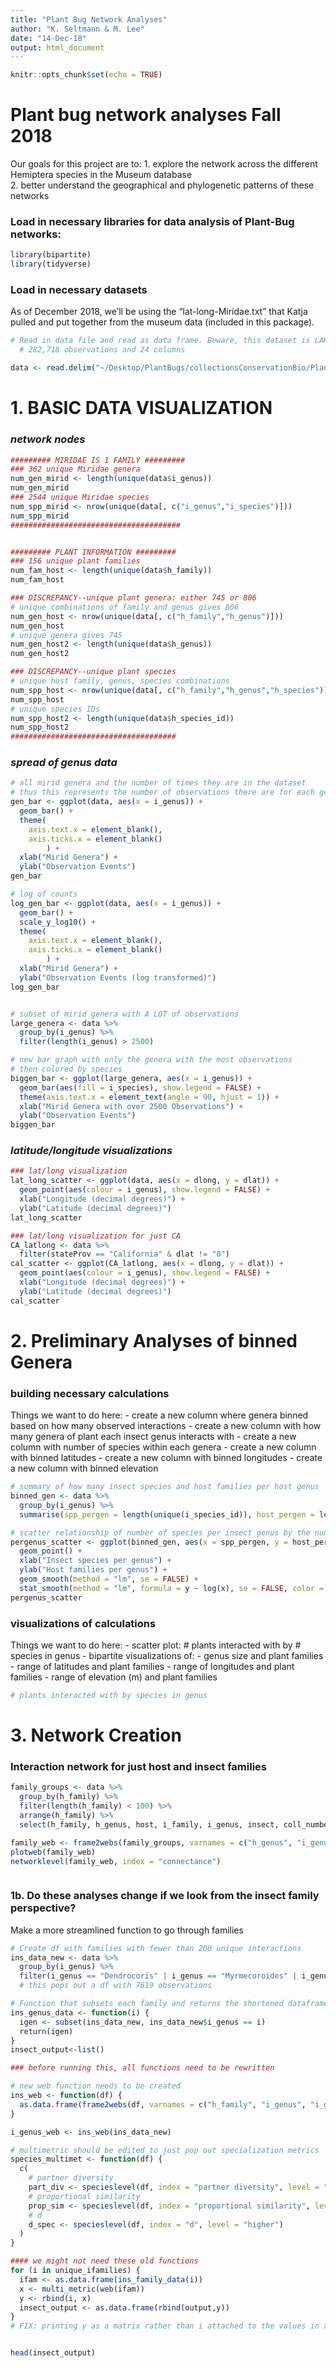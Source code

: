 ```yaml
---
title: "Plant Bug Network Analyses"
author: "K. Seltmann & M. Lee"
date: "14-Dec-18"
output: html_document
---
```


```r
knitr::opts_chunk$set(echo = TRUE)
```
# Plant bug network analyses Fall 2018
Our goals for this project are to:
 1. explore the network across the different Hemiptera species in the Museum database  
 2. better understand the geographical and phylogenetic patterns of these networks

### Load in necessary libraries for data analysis of Plant-Bug networks:  
```r
library(bipartite)
library(tidyverse)
```


### Load in necessary datasets
As of December 2018, we'll be using the "lat-long-Miridae.txt" that Katja pulled and put together from the museum data (included in this package).
```r
# Read in data file and read as data frame. Beware, this dataset is LARGE.
  # 282,718 observations and 24 columns

data <- read.delim("~/Desktop/PlantBugs/collectionsConservationBio/PlantBugs-2017/temp-data/lat-long-Miridae.txt", header = TRUE)

```

# 1. BASIC DATA VISUALIZATION

### _network nodes_
```r
######### MIRIDAE IS 1 FAMILY #########
### 362 unique Miridae genera
num_gen_mirid <- length(unique(data$i_genus))
num_gen_mirid
### 2544 unique Miridae species
num_spp_mirid <- nrow(unique(data[, c("i_genus","i_species")]))
num_spp_mirid
######################################


######### PLANT INFORMATION #########
### 156 unique plant families
num_fam_host <- length(unique(data$h_family))
num_fam_host

### DISCREPANCY--unique plant genera: either 745 or 806
# unique combinations of family and genus gives 806
num_gen_host <- nrow(unique(data[, c("h_family","h_genus")]))
num_gen_host
# unique genera gives 745
num_gen_host2 <- length(unique(data$h_genus))
num_gen_host2

### DISCREPANCY--unique plant species
# unique host family, genus, species combinations
num_spp_host <- nrow(unique(data[, c("h_family","h_genus","h_species")]))
num_spp_host
# unique species IDs
num_spp_host2 <- length(unique(data$h_species_id))
num_spp_host2
#####################################
```


### _spread of genus data_
```r
# all mirid genera and the number of times they are in the dataset
# thus this represents the number of observations there are for each genus
gen_bar <- ggplot(data, aes(x = i_genus)) +
  geom_bar() +
  theme(
    axis.text.x = element_blank(),
    axis.ticks.x = element_blank()
        ) +
  xlab("Mirid Genera") +
  ylab("Observation Events")
gen_bar

# log of counts
log_gen_bar <- ggplot(data, aes(x = i_genus)) +
  geom_bar() +
  scale_y_log10() +
  theme(
    axis.text.x = element_blank(),
    axis.ticks.x = element_blank()
        ) +
  xlab("Mirid Genera") +
  ylab("Observation Events (log transformed)")
log_gen_bar


# subset of mirid genera with A LOT of observations
large_genera <- data %>% 
  group_by(i_genus) %>% 
  filter(length(i_genus) > 2500)

# new bar graph with only the genera with the most observations
# then colored by species
biggen_bar <- ggplot(large_genera, aes(x = i_genus)) +
  geom_bar(aes(fill = i_species), show.legend = FALSE) +
  theme(axis.text.x = element_text(angle = 90, hjust = 1)) +
  xlab("Mirid Genera with over 2500 Observations") +
  ylab("Observation Events")
biggen_bar


```

### _latitude/longitude visualizations_
```r
### lat/long visualization
lat_long_scatter <- ggplot(data, aes(x = dlong, y = dlat)) +
  geom_point(aes(colour = i_genus), show.legend = FALSE) +
  xlab("Longitude (decimal degrees)") +
  ylab("Latitude (decimal degrees)")
lat_long_scatter

### lat/long visualization for just CA
CA_latlong <- data %>%
  filter(stateProv == "California" & dlat != "0")
cal_scatter <- ggplot(CA_latlong, aes(x = dlong, y = dlat)) +
  geom_point(aes(colour = i_genus), show.legend = FALSE) +
  xlab("Longitude (decimal degrees)") +
  ylab("Latitude (decimal degrees)")
cal_scatter

```


# 2. Preliminary Analyses of binned Genera

### building necessary calculations
Things we want to do here:
 - create a new column where genera binned based on how many observed interactions
 - create a new column with how many genera of plant each insect genus interacts with
 - create a new column with number of species within each genera
 - create a new column with binned latitudes
 - create a new column with binned longitudes
 - create a new column with binned elevation
```r
# summary of how many insect species and host families per host genus
binned_gen <- data %>%
  group_by(i_genus) %>% 
  summarise(spp_pergen = length(unique(i_species_id)), host_pergen = length(unique(h_family)))

# scatter relationship of number of species per insect genus by the number of plant families
pergenus_scatter <- ggplot(binned_gen, aes(x = spp_pergen, y = host_pergen)) +
  geom_point() +
  xlab("Insect species per genus") +
  ylab("Host families per genus") +
  geom_smooth(method = "lm", se = FALSE) +
  stat_smooth(method = "lm", formula = y ~ log(x), se = FALSE, color = "green")
pergenus_scatter
```


### visualizations of calculations
Things we want to do here:
 - scatter plot: # plants interacted with by # species in genus
 - bipartite visualizations of:
    - genus size and plant families
    - range of latitudes and plant families
    - range of longitudes and plant families
    - range of elevation (m) and plant families
```r
# plants interacted with by species in genus


```

 





# 3. Network Creation
### Interaction network for just host and insect families
```r
family_groups <- data %>%
  group_by(h_family) %>% 
  filter(length(h_family) < 100) %>% 
  arrange(h_family) %>% 
  select(h_family, h_genus, host, i_family, i_genus, insect, coll_number_same_h)

family_web <- frame2webs(family_groups, varnames = c("h_genus", "i_genus", "h_family"))
plotweb(family_web)
networklevel(family_web, index = "connectance")



```



### 1b. Do these analyses change if we look from the insect family perspective?
Make a more streamlined function to go through families 
```r
# Create df with families with fewer than 200 unique interactions
ins_data_new <- data %>% 
  group_by(i_genus) %>% 
  filter(i_genus == "Dendrocoris" | i_genus == "Myrmecoroides" | i_genus == "Xyonysius" | i_genus == "Anthelococcus" | i_genus == "Ceroplastes")
  # this pops out a df with 7619 observations

# Function that subsets each family and returns the shortened dataframe
ins_genus_data <- function(i) {
  igen <- subset(ins_data_new, ins_data_new$i_genus == i)
  return(igen)
}
insect_output<-list()

### before running this, all functions need to be rewritten

# new web function needs to be created
ins_web <- function(df) {
  as.data.frame(frame2webs(df, varnames = c("h_family", "i_genus", "i_genus"), type.out = 'array'))
}

i_genus_web <- ins_web(ins_data_new)

# multimetric should be edited to just pop out specialization metrics
species_multimet <- function(df) {
  c(
    # partner diversity
    part_div <- specieslevel(df, index = "partner diversity", level = "higher"),
    # proportional similarity
    prop_sim <- specieslevel(df, index = "proportional similarity", level = "higher"),
    # d
    d_spec <- specieslevel(df, index = "d", level = "higher")
  )
}

#### we might not need these old functions
for (i in unique_ifamilies) {
  ifam <- as.data.frame(ins_family_data(i))
  x <- multi_metric(web(ifam))
  y <- rbind(i, x)
  insect_output <- as.data.frame(rbind(output,y))
}
# FIX: printing y as a matrix rather than i attached to the values in x in one row


head(insect_output)

```



